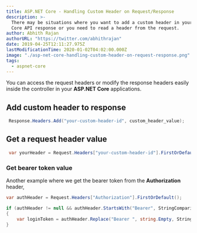 ```yaml
---
title: ASP.NET Core - Handling Custom Header on Request/Response
description: >-
  There may be situations where you want to add a custom header in your ASP.NET
  Core API response or you need to read a header from the request.
author: Abhith Rajan
authorURL: "https://twitter.com/abhithrajan"
date: 2019-04-25T12:11:27.975Z
lastModificationTime: 2020-01-02T04:02:00.000Z
image: "./asp-net-core-handling-custom-header-on-request-response.png"
tags:
  - aspnet-core
---
```


You can access the request headers or modify the response headers easily inside the controller in your **ASP.NET Core** applications.

## Add custom header to response

```csharp
 Response.Headers.Add("your-custom-header-id", custom_header_value);
```

## Get a request header value

```csharp
 var yourHeader = Request.Headers["your-custom-header-id"].FirstOrDefault();
```

### Get bearer token value

Another example where we get the bearer token from the **Authorization** header,

```cs
var authHeader = Request.Headers["Authorization"].FirstOrDefault();

if (authHeader != null && authHeader.StartsWith("Bearer", StringComparison.OrdinalIgnoreCase))
{
    var loginToken = authHeader.Replace("Bearer ", string.Empty, StringComparison.OrdinalIgnoreCase);
}
```
